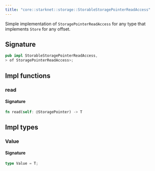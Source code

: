 ```yaml
---
title: "core::starknet::storage::StorableStoragePointerReadAccess"
---
```


Simple implementation of `StoragePointerReadAccess` for any type that implements `Store` for any
offset.



## Signature

```rust
pub impl StorableStoragePointerReadAccess,
> of StoragePointerReadAccess>;
```



## Impl functions

### read







#### Signature

```rust
fn read(self: @StoragePointer) -> T
```


## Impl types

### Value


#### Signature

```rust
type Value = T;
```


